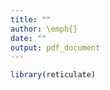 ```yaml
---
title: ""
author: \emph{}
date: ""
output: pdf_document
---
```


```r
library(reticulate)
```

